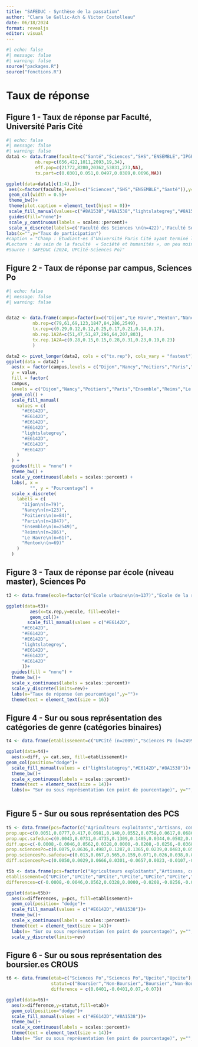 ```yaml
---
title: "SAFEDUC - Synthèse de la passation"
author: "Clara le Gallic-Ach & Victor Coutolleau"
date: 06/18/2024
format: revealjs
editor: visual
---
```


```r
#| echo: false
#| message: false
#| warning: false
source("packages.R")
source("fonctions.R")
```

# Taux de réponse

## Figure 1 - Taux de réponse par Faculté, Université Paris Cité

```r
#| echo: false
#| message: false
#| warning: false
data1 <- data.frame(faculte=c("Santé","Sciences","SHS","ENSEMBLE","IPGP","Refus"),
           nb.rep=c(656,422,1011,2093,19,34),
           eff.pop=c(21772,8280,20362,53831,273,NA),
           tx.part=c(0.0301,0.051,0.0497,0.0389,0.0696,NA))

ggplot(data=data1[c(1:4),])+
 aes(x=factor(faculte,levels=c("Sciences","SHS","ENSEMBLE","Santé")),y=tx.part, fill = factor(faculte,levels=c("Sciences","SHS","ENSEMBLE","Santé")))+
 geom_col(width = 0.5)+
 theme_bw()+
 theme(plot.caption = element_text(hjust = 0))+
 scale_fill_manual(values=c("#8A1538","#8A1538","lightslategrey","#8A1538"))+
 guides(fill="none")+
 scale_y_continuous(labels = scales::percent)+
 scale_x_discrete(labels=c('Faculté des Sciences \n(n=422)','Faculté Sociétés \net Humanités \n(n=1011)','Ensemble \n(n=2093)','Faculté de Santé \n(n=656)'))+
labs(x="",y="Taux de participation")
#caption = "Champ : Etudiant·es d'Université Paris Cité ayant terminé le questionnaire (n = 2 093)\n
#Lecture : Au sein de la faculté  « Société et humanités », un peu moins de 5 % des étudiant·es ont complété un questionnaire.\n
#Source : SAFEDUC (2024, UPCité-Sciences Po)"
```

## Figure 2 - Taux de réponse par campus, Sciences Po

```r
#| echo: false
#| message: false
#| warning: false


data2 <- data.frame(campus=factor(x=c("Dijon","Le Havre","Menton","Nancy","Paris","Poitiers","Reims","Ensemble"),levels=c("Dijon","Le Havre","Menton","Nancy","Paris","Poitiers","Reims","Ensemble")),
          nb.rep=c(79,61,69,123,1847,84,286,2549),
          tx.rep=c(0.29,0.12,0.12,0.25,0.17,0.21,0.14,0.17),
          nb.rep.1A2A=c(51,47,51,87,296,64,207,803),
          tx.rep.1A2A=c(0.28,0.15,0.15,0.28,0.31,0.23,0.19,0.23)
          )

data2 <- pivot_longer(data2, cols = c("tx.rep"), cols_vary = "fastest")
ggplot(data = data2) +
  aes(x = factor(campus,levels = c("Dijon","Nancy","Poitiers","Paris","Ensemble","Reims","Le Havre","Menton")),
  y = value,
  fill = factor(
  campus,
  levels = c("Dijon","Nancy","Poitiers","Paris","Ensemble","Reims","Le Havre","Menton"))) +
  geom_col() +
  scale_fill_manual(
    values = c(
      "#E6142D",
      "#E6142D",
      "#E6142D",
      "#E6142D",
      "lightslategrey",
      "#E6142D",
      "#E6142D",
      "#E6142D"
    )
  ) +
  guides(fill = "none") +
  theme_bw() +
  scale_y_continuous(labels = scales::percent) +
  labs(, x =
         "", y = "Pourcentage") +
  scale_x_discrete(
    labels = c(
      "Dijon\n(n=79)",
      "Nancy\n(n=123)",
      "Poitiers\n(n=84)",
      "Paris\n(n=1847)",
      "Ensemble\n(n=2549)",
      "Reims\n(n=286)",
      "Le Havre\n(n=61)",
      "Menton\n(n=69)"
    )
  )
```

## Figure 3 - Taux de réponse par école (niveau master), Sciences Po

```r
t3 <- data.frame(ecole=factor(c("Ecole urbaine\n(n=137)","Ecole de la recherche\n(n=123)","Ecole de journalisme\n(n=41)","Ecole d'affaires publiques\n(n=486)",	"Ensemble\n(n=1344)","École des affaires internationales\n(n=352)","Ecole de droit\n(n=101)","Ecole du management et de l'impact\n(n=104)"),levels=c("Ecole urbaine\n(n=137)","Ecole de la recherche\n(n=123)","Ecole de journalisme\n(n=41)","Ecole d'affaires publiques\n(n=486)",	"Ensemble\n(n=1344)","École des affaires internationales\n(n=352)","Ecole de droit\n(n=101)","Ecole du management et de l'impact\n(n=104)")),tx.rep=c(0.3914,0.3146,0.2828,0.2107,0.2012,0.1981,0.1857,0.0891))

ggplot(data=t3)+
         aes(x=tx.rep,y=ecole, fill=ecole)+
         geom_col()+
        scale_fill_manual(values = c("#E6142D",
      "#E6142D",
      "#E6142D",
      "#E6142D",
      "lightslategrey",
      "#E6142D",
      "#E6142D",
      "#E6142D"
      ))+
  guides(fill = "none") +
  theme_bw()+
  scale_x_continuous(labels = scales::percent)+
  scale_y_discrete(limits=rev)+
  labs(x="Taux de réponse (en pourcentage)",y="")+
  theme(text = element_text(size = 16)) 

```

## Figure 4 - Sur ou sous représentation des catégories de genre (catégories binaires)

```r
t4 <- data.frame(etablissement=c("UPCité (n=2009)","Sciences Po (n=2499)", "Ensemble (n=4508)"),cat.sex=c("Femmes","Femmes","Femmes","Hommes","Hommes","Hommes"),diff=c(0.11, 0.05, 0.07,-0.11,-0.05,-0.07))

ggplot(data=t4)+
  aes(x=diff, y= cat.sex, fill=etablissement)+
geom_col(position="dodge")+
  scale_fill_manual(values = c("lightslategrey","#E6142D","#8A1538"))+
  theme_bw()+
  scale_x_continuous(labels = scales::percent)+
  theme(text = element_text(size = 14))+
  labs(x= "Sur ou sous représentation (en point de pourcentage)", y="", fill="Etablissement")
  
```

## Figure 5 - Sur ou sous représentation des PCS

```r
t5 <- data.frame(pcs=factor(c("Agriculteurs exploitants","Artisans, commerçants et chefs d'entreprise","Cadres et professions intellectuelles supèrieures","Professions intermédiaires","Employés","Ouvriers","Retraités","Autres personnes sans activité professionnelles","Non renseigné"), levels=c("Agriculteurs exploitants","Artisans, commerçants et chefs d'entreprise","Cadres et professions intellectuelles supèrieures","Professions intermédiaires","Employés","Ouvriers","Retraités","Autres personnes sans activité professionnelles","Non renseigné")),
prop.upc=c(0.0051,0.0777,0.417,0.0981,0.140,0.0552,0.0758,0.0617,0.0686),
prop.upc.safeduc=c(0.0043,0.0731,0.4735,0.1309,0.1405,0.0344,0.0502,0.0248,0.0683),
diff.upc=c(-0.0008,-0.0046,0.0562,0.0328,0.0000,-0.0208,-0.0256,-0.0368,-0.0003),
prop.sciencesPo=c(0.0075,0.0636,0.4987,0.1287,0.1365,0.0239,0.0483,0.0557,0.0372),
prop.sciencesPo.safeduc=c(0.013,0.067,0.565,0.159,0.071,0.026,0.038,0.026,0.036),
diff.sciencesPo=c(0.0050,0.0029,0.0666,0.0301,-0.0657,0.0023,-0.0107,-0.0295,-0.0012))

t5b <- data.frame(pcs=factor(c("Agriculteurs exploitants","Artisans, commerçants et chefs d'entreprise","Cadres et professions intellectuelles supèrieures","Professions intermédiaires","Employés","Ouvriers","Retraités","Autres personnes sans activité professionnelles","Non renseigné","Agriculteurs exploitants","Artisans, commerçants et chefs d'entreprise","Cadres et professions intellectuelles supèrieures","Professions intermédiaires","Employés","Ouvriers","Retraités","Autres personnes sans activité professionnelles","Non renseigné"), levels=c("Agriculteurs exploitants","Artisans, commerçants et chefs d'entreprise","Cadres et professions intellectuelles supèrieures","Professions intermédiaires","Employés","Ouvriers","Retraités","Autres personnes sans activité professionnelles","Non renseigné")),
etablissement=c("UPCite","UPCite","UPCite","UPCite","UPCite","UPCite","UPCite","UPCite","UPCite","Sciences Po","Sciences Po","Sciences Po","Sciences Po","Sciences Po","Sciences Po","Sciences Po","Sciences Po","Sciences Po"),
differences=c(-0.0008,-0.0046,0.0562,0.0328,0.0000,-0.0208,-0.0256,-0.0368,-0.0003,0.0050,0.0029,0.0666,0.0301,-0.0657,0.0023,-0.0107,-0.0295,-0.0012))

ggplot(data=t5b)+
  aes(x=differences, y=pcs, fill=etablissement)+
  geom_col(position= "dodge")+
  scale_fill_manual(values = c("#E6142D","#8A1538"))+
  theme_bw()+
  scale_x_continuous(labels = scales::percent)+
  theme(text = element_text(size = 14))+
  labs(x= "Sur ou sous représentation (en point de pourcentage)", y="", fill="Etablissement")+
  scale_y_discrete(limits=rev)
```

## Figure 6 - Sur ou sous représentation des boursier.es CROUS

```r
t6 <- data.frame(etab=c("Sciences Po","Sciences Po","Upcite","Upcite"),
                 statut=c("Boursier","Non-Boursier","Boursier","Non-Boursier"),
                 difference = c(0.0401,-0.0401,0.07,-0.07))

ggplot(data=t6)+
  aes(x=difference,y=statut,fill=etab)+
  geom_col(position="dodge")+
  scale_fill_manual(values = c("#E6142D","#8A1538"))+
  theme_bw()+
  scale_x_continuous(labels = scales::percent)+
  theme(text = element_text(size = 14))+
  labs(x= "Sur ou sous représentation (en point de pourcentage)", y="", fill="Etablissement")

```
